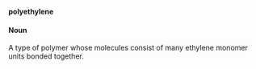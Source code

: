 '''polyethylene'''

====Noun====

A type of polymer whose molecules consist of many ethylene monomer units bonded together.